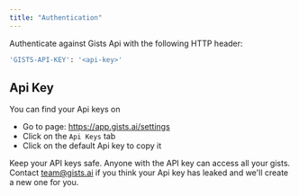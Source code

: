 ```yaml
---
title: "Authentication"
---
```


Authenticate against Gists Api with the following HTTP header:

```bash
'GISTS-API-KEY': '<api-key>'
```

## Api Key

You can find your Api keys on
- Go to page: https://app.gists.ai/settings
- Click on the `Api Keys` tab
- Click on the default Api key to copy it

<Warning>Keep your API keys safe.</Warning>
<Warning>Anyone with the API key can access all your gists.</Warning>
<Info>Contact team@gists.ai if you think your Api key has leaked and we'll create a new one for you.</Info>